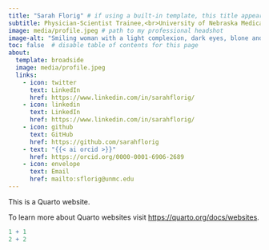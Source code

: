 ```yaml
---
title: "Sarah Florig" # if using a built-in template, this title appears under your photo
subtitle: Physician-Scientist Trainee,<br>University of Nebraska Medical Center
image: media/profile.jpeg # path to my professional headshot
image-alt: "Smiling woman with a light complexion, dark eyes, blone and brown long wavy hair parted in the middle, and wearing a light blue three-quarter sleeve shirt"
toc: false  # disable table of contents for this page
about:
  template: broadside
  image: media/profile.jpeg
  links:
    - icon: twitter
      text: LinkedIn
      href: https://www.linkedin.com/in/sarahflorig/
    - icon: linkedin
      text: LinkedIn
      href: https://www.linkedin.com/in/sarahflorig/
    - icon: github
      text: GitHub
      href: https://github.com/sarahflorig
    - text: "{{< ai orcid >}}"
      href: https://orcid.org/0000-0001-6906-2689
    - icon: envelope
      text: Email
      href: mailto:sflorig@unmc.edu
---
```


This is a Quarto website.

To learn more about Quarto websites visit <https://quarto.org/docs/websites>.

```r
1 + 1
2 + 2
```
